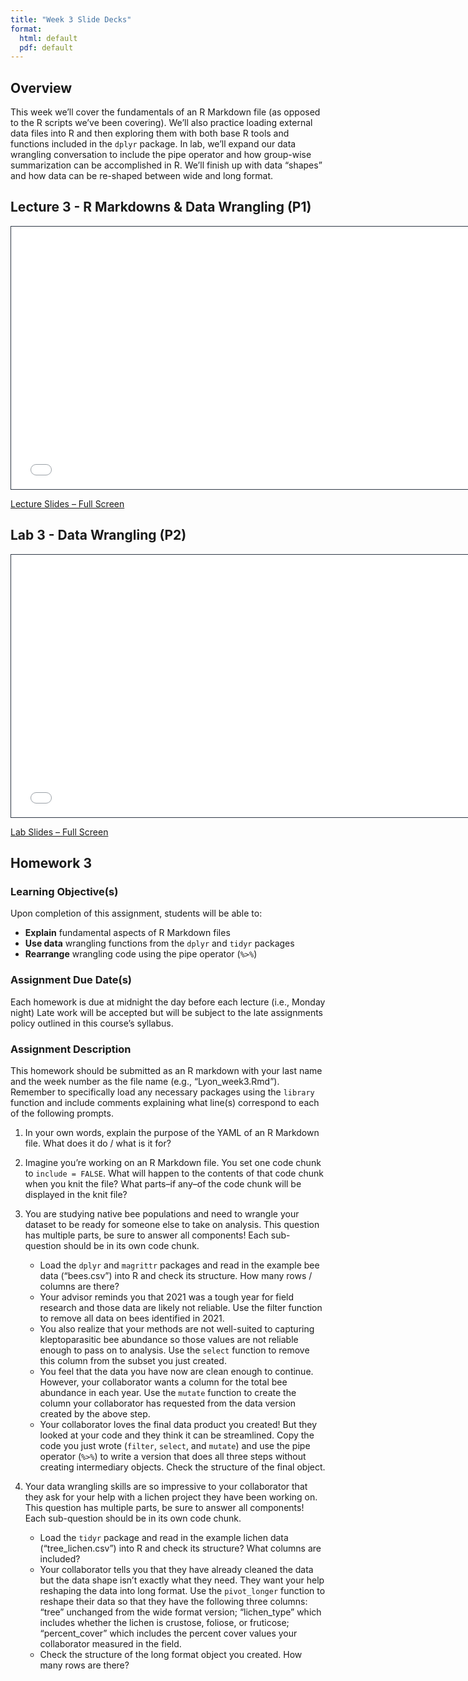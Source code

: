 ```yaml
---
title: "Week 3 Slide Decks"
format:
  html: default
  pdf: default
---
```


## Overview

This week we'll cover the fundamentals of an R Markdown file (as opposed to the R scripts we've been covering). We'll also practice loading external data files into R and then exploring them with both base R tools and functions included in the `dplyr` package. In lab, we'll expand our data wrangling conversation to include the pipe operator and how group-wise summarization can be accomplished in R. We'll finish up with data "shapes" and how data can be re-shaped between wide and long format. 

## Lecture 3 - R Markdowns & Data Wrangling (P1)

```{=html}
<iframe class="slide-deck" src="slides_3a.html" height="420" width="750" style="border: 1px solid #2e3846;"></iframe>
```

[Lecture Slides -- Full Screen](slides_3a.qmd)

## Lab 3 - Data Wrangling (P2)

```{=html}
<iframe class="slide-deck" src="slides_3b.html" height="420" width="750" style="border: 1px solid #2e3846;"></iframe>
```

[Lab Slides -- Full Screen](slides_3b.qmd)

## Homework 3

### Learning Objective(s)

Upon completion of this assignment, students will be able to:

-	**Explain** fundamental aspects of R Markdown files
-	**Use data** wrangling functions from the `dplyr` and `tidyr` packages
-	**Rearrange** wrangling code using the pipe operator (`%>%`)

### Assignment Due Date(s)

Each homework is due at midnight the day before each lecture (i.e., Monday night) Late work will be accepted but will be subject to the late assignments policy outlined in this course’s syllabus.

### Assignment Description

This homework should be submitted as an R markdown with your last name and the week number as the file name (e.g., "Lyon_week3.Rmd"). Remember to specifically load any necessary packages using the `library` function and include comments explaining what line(s) correspond to each of the following prompts.

1. In your own words, explain the purpose of the YAML of an R Markdown file. What does it do / what is it for?

2. Imagine you’re working on an R Markdown file. You set one code chunk to `include = FALSE`. What will happen to the contents of that code chunk when you knit the file? What parts–if any–of the code chunk will be displayed in the knit file? 

3. You are studying native bee populations and need to wrangle your dataset to be ready for someone else to take on analysis. This question has multiple parts, be sure to answer all components! Each sub-question should be in its own code chunk.
    - Load the `dplyr` and `magrittr` packages and read in the example bee data ("bees.csv") into R and check its structure. How many rows / columns are there?
    - Your advisor reminds you that 2021 was a tough year for field research and those data are likely not reliable. Use the filter function to remove all data on bees identified in 2021.
    - You also realize that your methods are not well-suited to capturing kleptoparasitic bee abundance so those values are not reliable enough to pass on to analysis. Use the `select` function to remove this column from the subset you just created.
    - You feel that the data you have now are clean enough to continue. However, your collaborator wants a column for the total bee abundance in each year. Use the `mutate` function to create the column your collaborator has requested from the data version created by the above step. 
    - Your collaborator loves the final data product you created! But they looked at your code and they think it can be streamlined. Copy the code you just wrote (`filter`, `select`, and `mutate`) and use the pipe operator (`%>%`) to write a version that does all three steps without creating intermediary objects. Check the structure of the final object.

4. Your data wrangling skills are so impressive to your collaborator that they ask for your help with a lichen project they have been working on. This question has multiple parts, be sure to answer all components! Each sub-question should be in its own code chunk.
    - Load the `tidyr` package and read in the example lichen data ("tree_lichen.csv") into R and check its structure? What columns are included?
    - Your collaborator tells you that they have already cleaned the data but the data shape isn’t exactly what they need. They want your help reshaping the data into long format. Use the `pivot_longer` function to reshape their data so that they have the following three columns: "tree" unchanged from the wide format version; "lichen_type" which includes whether the lichen is crustose, foliose, or fruticose; "percent_cover" which includes the percent cover values your collaborator measured in the field.
    - Check the structure of the long format object you created. How many rows are there? 
